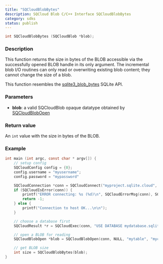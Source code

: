 ```yaml
---
title: "SQCloudBlobBytes"
description: SQCloud Blob C/C++ Interface SQCloudBlobBytes
category: sdks
status: publish
---
```


```c
int SQCloudBlobBytes (SQCloudBlob *blob);
```

### Description
This function returns the size in bytes of the BLOB accessible via the successfully opened BLOB handle in its only argument.
The incremental blob I/O routines can only read or overwriting existing blob content; they cannot change the size of a blob.

This function resembles the <a href="https://www.sqlite.org/c3ref/blob_bytes.html" target="_blank">sqlite3_blob_bytes</a> SQLite API. 

### Parameters
* **blob**: a valid SQCloudBlob opaque datatype obtained by [SQCloudBlobOpen](/docs/sqlite-cloud/sdks/c/sqcloudblobopen)

### Return value
An `int` value with the size in bytes of the BLOB.

### Example
```c
int main (int argc, const char * argv[]) {
    // setup config
    SQCloudConfig config = {0};
    config.username = "myusername";
    config.password = "mypassword"

    SQCloudConnection *conn = SQCloudConnect("myproject.sqlite.cloud", SQCLOUD_DEFAULT_PORT, &config);
    if (SQCloudIsError(conn)) {
        printf("ERROR connecting: %s (%d)\n", SQCloudErrorMsg(conn), SQCloudErrorCode(conn));
        return -1;
    } else {
        printf("Connection to host OK...\n\n");
    }

    // choose a database first
    SQCloudResult *r = SQCloudExec(conn, "USE DATABASE mydatabase.sqlite;");

    // open a BLOB for reading
    SQCloudBlobOpen *blob = SQCloudBlobOpen(conn, NULL, "mytable", "mycolumn", 1, 0);

    // get BLOB size
    int size = SQCloudBlobBytes(blob);
}
```
